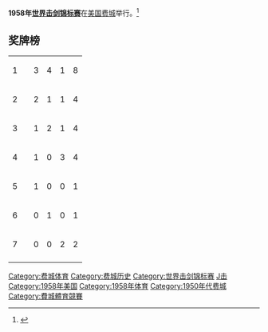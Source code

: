 '''1958年[[世界击剑锦标赛|世界击剑锦标赛]]'''在[[美国|美国]][[费城|费城]]举行。<ref>{{cite book|last=The Guinness Encyclopaedia of Sports Records & Results|title=Fencing World Championships, pages 165-167|year=1987|publisher=Guinness Superlatives Ltd|isbn=0-85112-492-5|url=https://archive.org/details/guinnessencyclop00matt}}</ref> 

==奖牌榜==
{| {{RankedMedalTable}}
|-
| 1 ||align=left| {{URS}} || 3 || 4 || 1 || 8
|-
| 2 ||align=left| {{ITA}} || 2 || 1 || 1 || 4
|-
| 3 ||align=left| {{HUN}} || 1 || 2 || 1 || 4
|-
| 4 ||align=left| {{FRA}} || 1 || 0 || 3 || 4
|-
| 5 ||align=left| {{GBR}} || 1 || 0 || 0 || 1
|-
| 6 ||align=left| {{FRG}} || 0 || 1 || 0 || 1
|-
| 7 ||align=left| {{POL}} || 0 || 0 || 2 || 2
|-
|}

{{体育小作品}}
{{世界击剑锦标赛}}
[[Category:费城体育|Category:费城体育]]
[[Category:费城历史|Category:费城历史]]
[[Category:世界击剑锦标赛|Category:世界击剑锦标赛]]
[[Category:美國主辦的國際體育賽事|J击]]
[[Category:1958年美国|Category:1958年美国]]
[[Category:1958年体育|Category:1958年体育]]
[[Category:1950年代费城|Category:1950年代费城]]
[[Category:費城體育競賽|Category:費城體育競賽]]